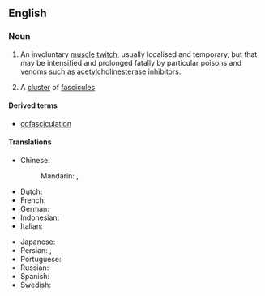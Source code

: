 ==English==
{{wikipedia}}

===Noun===
{{en-noun|~}}

# {{lb|en|anatomy|muscles}} {{lb|en|toxicology|venoms}} An involuntary [[muscle]] [[twitch]], usually localised and temporary, but that may be intensified and prolonged fatally by particular poisons and venoms such as [[Wikipedia:acetylcholinesterase inhibitor|acetylcholinesterase inhibitor]]s.
# A [[cluster]] of [[fascicule]]s

====Derived terms====

* [[cofasciculation]]
====Translations====
{{trans-top|involuntary muscle twitch}}
* Chinese:
*: Mandarin: {{t|cmn|肌束震顫}}, {{t|cmn|肌束震颤|tr=jīshù zhènchàn}}
* Dutch: {{t+|nl|fasciculatie|f}}
* French: {{t+|fr|fasciculation|f}}
* German: {{t|de|Faszikulation|f}}
* Indonesian: {{t|id|fasikulasi}}
* Italian: {{t|it|fascicolazione|f}}
{{trans-mid}}
* Japanese: {{t|ja|筋線維束性攣縮|tr=きんせんいそくせいれんしゅく,kinseisokuseireishuku}}
* Persian: {{t|fa|پرش عضلانی}}, {{t|fa|فاسیکولاسیون}}
* Portuguese: {{t+|pt|fasciculação|f}}
* Russian: {{t|ru|фасцикуляция|f}}
* Spanish: {{t|es|fasciculación|f}}
* Swedish: {{t|sv|fascikulation|c}}
{{trans-bottom}}